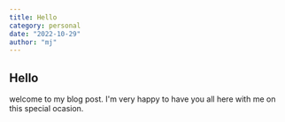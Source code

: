 ```yaml
---
title: Hello
category: personal
date: "2022-10-29"
author: "mj"
---
```


## Hello

welcome to my blog post. I'm very happy to have you all here with me on this
special ocasion.
